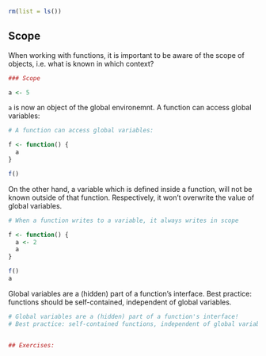 ```r
rm(list = ls())
```


## Scope

When working with functions, it is important to be aware of the scope of objects, i.e. what is known in which context?

```r
### Scope

```
```r
a <- 5
```

`a` is now an object of the global environemnt. A function can access global variables:

```r
# A function can access global variables:
```
```r
f <- function() {
  a
}

f()
```

On the other hand, a variable which is defined inside a function, will not be known outside of that function. Respectively, it won't overwrite the value of global variables.

```r
# When a function writes to a variable, it always writes in scope
```
```r
f <- function() {
  a <- 2
  a
}

f()
a
```


Global variables are a (hidden) part of a function's interface.
Best practice: functions should be self-contained, independent of global variables.

```r
# Global variables are a (hidden) part of a function's interface!
# Best practice: self-contained functions, independent of global variables
```
```r

```


```r
## Exercises:
```
```r
```
